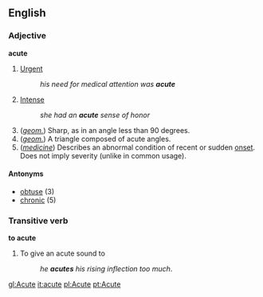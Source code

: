 ==English==
===Adjective===
'''acute'''

# [[Urgent]]
#:''his need for medical attention was '''acute'''''
# [[Intense]]
#:''she had an '''acute''' sense of honor''
# (''[[geometry|geom.]]'') Sharp, as in an angle less than 90 degrees.
# (''[[geometry|geom.]]'') A triangle composed of acute angles.
# (''[[medicine]]'') Describes an abnormal condition of recent or sudden [[onset]]. Does not imply severity (unlike in common usage).

====Antonyms====
*[[obtuse]] (3)
*[[chronic]] (5)

===Transitive verb===
'''to acute'''

#To give an acute sound to
#:''he '''acutes''' his rising inflection too much''.

[[gl:Acute]]
[[it:acute]]
[[pl:Acute]]
[[pt:Acute]]